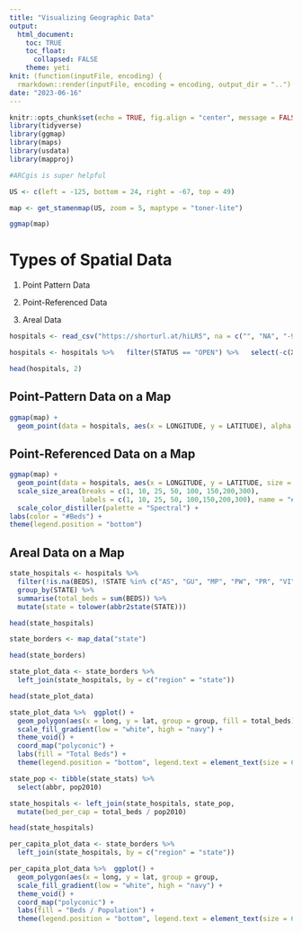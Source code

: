 ```yaml
---
title: "Visualizing Geographic Data"
output: 
  html_document:
    toc: TRUE
    toc_float:
      collapsed: FALSE
    theme: yeti
knit: (function(inputFile, encoding) {
  rmarkdown::render(inputFile, encoding = encoding, output_dir = "..") })
date: "2023-06-16"
---
```


```r
knitr::opts_chunk$set(echo = TRUE, fig.align = "center", message = FALSE, warning = FALSE)
library(tidyverse)
library(ggmap)
library(maps)
library(usdata)
library(mapproj)

#ARCgis is super helpful
```

```r
US <- c(left = -125, bottom = 24, right = -67, top = 49) 

map <- get_stamenmap(US, zoom = 5, maptype = "toner-lite")
```

```r
ggmap(map)
```

# Types of Spatial Data

1. Point Pattern Data

2. Point-Referenced Data

3. Areal Data 

```r
hospitals <- read_csv("https://shorturl.at/hiLR5", na = c("", "NA", "-999"))

hospitals <- hospitals %>%   filter(STATUS == "OPEN") %>%   select(-c(X, Y, OBJECTID, ID, ZIP4, TELEPHONE, NAICS_CODE, NAICS_DESC, SOURCE,            SOURCEDATE, VAL_METHOD, VAL_DATE, WEBSITE, ALT_NAME, TTL_STAFF)) 

head(hospitals, 2)
```

## Point-Pattern Data on a Map

```r
ggmap(map) +
  geom_point(data = hospitals, aes(x = LONGITUDE, y = LATITUDE), alpha = 0.25, size = 0.5)
```

## Point-Referenced Data on a Map

```r
ggmap(map) +
  geom_point(data = hospitals, aes(x = LONGITUDE, y = LATITUDE, size = BEDS, color = BEDS), alpha = .5) +
  scale_size_area(breaks = c(1, 10, 25, 50, 100, 150,200,300), 
                  labels = c(1, 10, 25, 50, 100,150,200,300), name = "#Beds") +
  scale_color_distiller(palette = "Spectral") +
labs(color = "#Beds") + 
theme(legend.position = "bottom")
```

## Areal Data on a Map

```r
state_hospitals <- hospitals %>%
  filter(!is.na(BEDS), !STATE %in% c("AS", "GU", "MP", "PW", "PR", "VI")) %>% 
  group_by(STATE) %>%
  summarise(total_beds = sum(BEDS)) %>%
  mutate(state = tolower(abbr2state(STATE)))

head(state_hospitals)
```


```r
state_borders <- map_data("state")

head(state_borders)
```

```r
state_plot_data <- state_borders %>%
  left_join(state_hospitals, by = c("region" = "state"))

head(state_plot_data)
```

```r
state_plot_data %>%  ggplot() +
  geom_polygon(aes(x = long, y = lat, group = group, fill = total_beds),  color = "black") +
  scale_fill_gradient(low = "white", high = "navy") +
  theme_void() +
  coord_map("polyconic") +
  labs(fill = "Total Beds") + 
  theme(legend.position = "bottom", legend.text = element_text(size = 6))
```

```r
state_pop <- tibble(state_stats) %>%
  select(abbr, pop2010) 

state_hospitals <- left_join(state_hospitals, state_pop,                              by = c("STATE" = "abbr")) %>%
  mutate(bed_per_cap = total_beds / pop2010)

head(state_hospitals)
```

```r
per_capita_plot_data <- state_borders %>%
  left_join(state_hospitals, by = c("region" = "state"))
```

```r
per_capita_plot_data %>%  ggplot() +
  geom_polygon(aes(x = long, y = lat, group = group,                   fill = bed_per_cap), color = "black") +
  scale_fill_gradient(low = "white", high = "navy") +
  theme_void() +
  coord_map("polyconic") +
  labs(fill = "Beds / Population") +
  theme(legend.position = "bottom", legend.text = element_text(size = 6))
```

